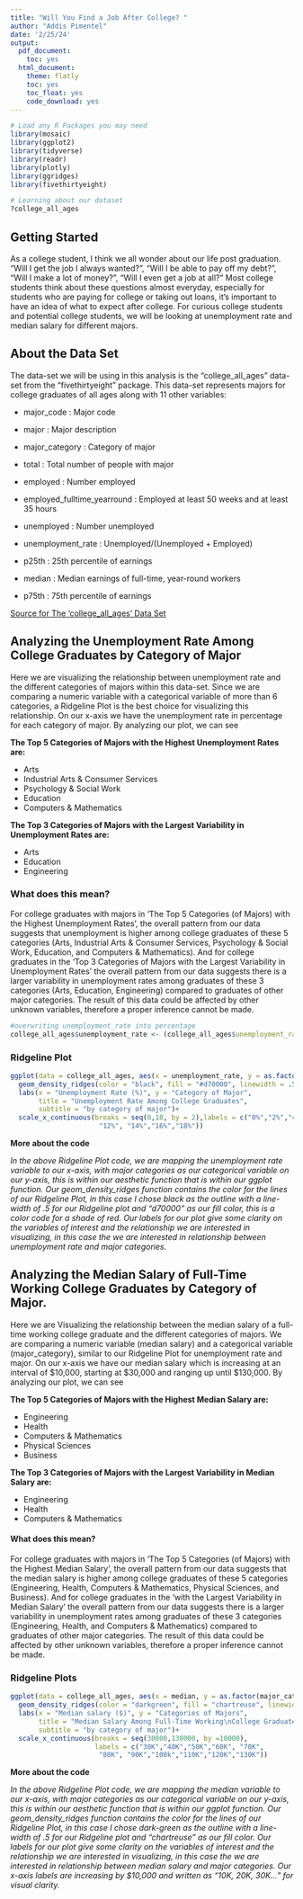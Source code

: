 ```yaml
---
title: "Will You Find a Job After College? "
author: "Addis Pimentel"
date: '2/25/24'
output:
  pdf_document:
    toc: yes
  html_document:
    theme: flatly
    toc: yes
    toc_float: yes
    code_download: yes
---
```


```r
# Load any R Packages you may need
library(mosaic)
library(ggplot2)
library(tidyverse)
library(readr)
library(plotly)
library(ggridges)
library(fivethirtyeight)
```

```r
# Learning about our dataset
?college_all_ages
```

## Getting Started
As a college student, I think we all wonder about our life post graduation. "Will I get the job I always wanted?", "Will I be able to pay off my debt?", "Will I make a lot of money?", "Will I even get a job at all?" Most college students think about these questions almost everyday, especially for students who are paying for college or taking out loans, it's important to have an idea of what to expect after college. For curious college students and potential college students, we will be looking at unemployment rate and median salary for different majors.

## About the Data Set

The data-set we will be using in this analysis is the "college_all_ages" data-set from the "fivethirtyeight" package. This data-set represents majors for college graduates of all ages along with 11 other variables:

- major_code : Major code

- major : Major description 

- major_category : Category of major 

- total : Total number of people with major 

- employed : Number employed 

- employed_fulltime_yearround : Employed at least 50 weeks and at least 35 hours 

- unemployed : Number unemployed 

- unemployment_rate : Unemployed/(Unemployed + Employed) 

- p25th : 25th percentile of earnings 

- median : Median earnings of full-time, year-round workers 

- p75th : 75th percentile of earnings

[Source for The 'college_all_ages' Data Set](https://github.com/fivethirtyeight/data/blob/master/college-majors/readme.md)


## Analyzing the Unemployment Rate Among College Graduates by Category of Major

Here we are visualizing the relationship between unemployment rate and the different categories of majors within this data-set. Since we are comparing a numeric variable with a categorical variable of more than 6 categories, a Ridgeline Plot is the best choice for visualizing this relationship. On our x-axis we have the unemployment rate in percentage for each category of major. By analyzing our plot, we can see  

**The Top 5 Categories of Majors with the Highest Unemployment Rates are:** 

- Arts 
- Industrial Arts & Consumer Services
- Psychology & Social Work
- Education
- Computers & Mathematics 

**The Top 3 Categories of Majors with the Largest Variability in Unemployment Rates are:**

- Arts
- Education
- Engineering 

### What does this mean?

For college graduates with majors in 'The Top 5 Categories (of Majors) with the Highest Unemployment Rates', the overall pattern from our data suggests that unemployment is higher among college graduates of these 5 categories (Arts, Industrial Arts & Consumer Services, Psychology & Social Work, Education, and Computers & Mathematics). And for college graduates in the 'Top 3 Categories of Majors with the Largest Variability in Unemployment Rates' the overall pattern from our data suggests there is a larger variability in unemployment rates among graduates of these 3 categories (Arts, Education, Engineering) compared to graduates of other major categories. The result of this data could be affected by other unknown variables, therefore a proper inference cannot be made.


```r
#overwriting unemployment_rate into percentage
college_all_ages$unemployment_rate <- (college_all_ages$unemployment_rate = ((college_all_ages$unemployment_rate)*100))
```


### Ridgeline Plot

```r
ggplot(data = college_all_ages, aes(x = unemployment_rate, y = as.factor(major_category))) +
  geom_density_ridges(color = "black", fill = "#d70000", linewidth = .5)+
  labs(x = "Unemployment Rate (%)", y = "Category of Major", 
       title = "Unemployment Rate Among College Graduates", 
       subtitle = "by category of major")+
  scale_x_continuous(breaks = seq(0,18, by = 2),labels = c("0%","2%","4%","6%","8%", "10%",
                      "12%", "14%","16%","18%"))
```

**More about the code**

*In the above Ridgeline Plot code, we are mapping the unemployment rate variable to our x-axis, with major categories as our categorical variable on our y-axis, this is within our aesthetic function that is within our ggplot function. Our geom_density_ridges function contains the color for the lines of our Ridgeline Plot, in this case I chose black as the outline with a line-width of .5 for our Ridgeline plot and "d70000" as our fill color, this is a color code for a shade of red. Our labels for our plot give some clarity on the variables of interest and the relationship we are interested in visualizing, in this case the we are interested in relationship between unemployment rate and major categories.*



## Analyzing the Median Salary of Full-Time Working College Graduates by Category of Major.

Here we are Visualizing the relationship between the median salary of a full-time working college graduate and the different categories of majors. We are comparing a numeric variable (median salary) and a categorical variable (major_category), similar to our Ridgeline Plot for unemployment rate and major. On our x-axis we have our median salary which is increasing at an interval of $10,000, starting at $30,000 and ranging up until $130,000. By analyzing our plot, we can see

**The Top 5 Categories of Majors with the Highest Median Salary are:** 

- Engineering
- Health
- Computers & Mathematics 
- Physical Sciences
- Business

**The Top 3 Categories of Majors with the Largest Variability in Median Salary are:**

- Engineering
- Health
- Computers & Mathematics

#### What does this mean?

For college graduates with majors in 'The Top 5 Categories (of Majors) with the Highest Median Salary', the overall pattern from our data suggests that the median salary is higher among college graduates of these 5 categories (Engineering, Health, Computers & Mathematics, Physical Sciences, and Business). And for college graduates in the 'with the Largest Variability in Median Salary' the overall pattern from our data suggests there is a larger variability in unemployment rates among graduates of these 3 categories (Engineering, Health, and Computers & Mathematics) compared to graduates of other major categories. The result of this data could be affected by other unknown variables, therefore a proper inference cannot be made.


### Ridgeline Plots

```r
ggplot(data = college_all_ages, aes(x = median, y = as.factor(major_category))) +
  geom_density_ridges(color = "darkgreen", fill = "chartreuse", linewidth = .5)+
  labs(x = "Median salary ($)", y = "Categories of Majors", 
       title = "Median Salary Among Full-Time Working\nCollege Graduates", 
       subtitle = "by category of major")+
  scale_x_continuous(breaks = seq(30000,130000, by =10000),
                     labels = c("30K","40K","50K","60K", "70K",
                      "80K", "90K","100k","110K","120K","130K"))
```


**More about the code**

*In the above Ridgeline Plot code, we are mapping the median variable to our x-axis, with major categories as our categorical variable on our y-axis, this is within our aesthetic function that is within our ggplot function. Our geom_density_ridges function contains the color for the lines of our Ridgeline Plot, in this case I chose dark-green as the outline with a line-width of .5 for our Ridgeline plot and "chartreuse" as our fill color. Our labels for our plot give some clarity on the variables of interest and the relationship we are interested in visualizing, in this case the we are interested in relationship between median salary and major categories. Our x-axis labels are increasing by $10,000 and written as "10K, 20K, 30K..." for visual clarity.*
